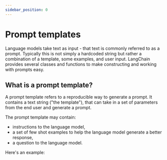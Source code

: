 ```yaml
---
sidebar_position: 0
---
```


# Prompt templates

Language models take text as input - that text is commonly referred to as a prompt.
Typically this is not simply a hardcoded string but rather a combination of a template, some examples, and user input.
LangChain provides several classes and functions to make constructing and working with prompts easy.

## What is a prompt template?

A prompt template refers to a reproducible way to generate a prompt. It contains a text string ("the template"), that can take in a set of parameters from the end user and generate a prompt.

The prompt template may contain:
- instructions to the language model,
- a set of few shot examples to help the language model generate a better response,
- a question to the language model.

Here's an example:


<GetStarted/>
